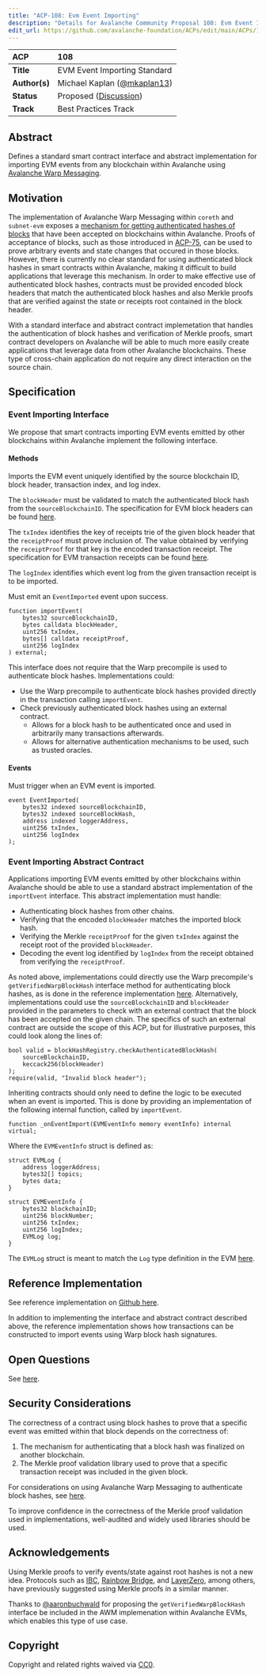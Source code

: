 ```yaml
---
title: "ACP-108: Evm Event Importing"
description: "Details for Avalanche Community Proposal 108: Evm Event Importing"
edit_url: https://github.com/avalanche-foundation/ACPs/edit/main/ACPs/108-evm-event-importing/README.md
---
```


| ACP | 108 |
| :--- | :--- |
| **Title** | EVM Event Importing Standard |
| **Author(s)** | Michael Kaplan ([@mkaplan13](https://github.com/mkaplan13)) |
| **Status** | Proposed ([Discussion](https://github.com/avalanche-foundation/ACPs/discussions/114)) |
| **Track** | Best Practices Track |

## Abstract

Defines a standard smart contract interface and abstract implementation for importing EVM events from any blockchain within Avalanche using [Avalanche Warp Messaging](https://docs.avax.network/build/cross-chain/awm/overview).

## Motivation

The implementation of Avalanche Warp Messaging within `coreth` and `subnet-evm` exposes a [mechanism for getting authenticated hashes of blocks](https://github.com/ava-labs/subnet-evm/blob/master/contracts/contracts/interfaces/IWarpMessenger.sol#L43) that have been accepted on blockchains within Avalanche. Proofs of acceptance of blocks, such as those introduced in [ACP-75](https://github.com/avalanche-foundation/ACPs/tree/main/ACPs/75-acceptance-proofs), can be used to prove arbitrary events and state changes that occured in those blocks. However, there is currently no clear standard for using authenticated block hashes in smart contracts within Avalanche, making it difficult to build applications that leverage this mechanism. In order to make effective use of authenticated block hashes, contracts must be provided encoded block headers that match the authenticated block hashes and also Merkle proofs that are verified against the state or receipts root contained in the block header. 

With a standard interface and abstract contract implemetation that handles the authentication of block hashes and verification of Merkle proofs, smart contract developers on Avalanche will be able to much more easily create applications that leverage data from other Avalanche blockchains. These type of cross-chain application do not require any direct interaction on the source chain.

## Specification

### Event Importing Interface

We propose that smart contracts importing EVM events emitted by other blockchains within Avalanche implement the following interface.

#### Methods

Imports the EVM event uniquely identified by the source blockchain ID, block header, transaction index, and log index.

The `blockHeader` must be validated to match the authenticated block hash from the `sourceBlockchainID`. The specification for EVM block headers can be found [here](https://github.com/ava-labs/subnet-evm/blob/master/core/types/block.go#L73).

The `txIndex` identifies the key of receipts trie of the given block header that the `receiptProof` must prove inclusion of. The value obtained by verifying the `receiptProof` for that key is the encoded transaction receipt. The specification for EVM transaction receipts can be found [here](https://github.com/ava-labs/subnet-evm/blob/master/core/types/receipt.go#L62).

The `logIndex` identifies which event log from the given transaction receipt is to be imported.

Must emit an `EventImported` event upon success. 

```solidity
function importEvent(
    bytes32 sourceBlockchainID,
    bytes calldata blockHeader,
    uint256 txIndex,
    bytes[] calldata receiptProof,
    uint256 logIndex
) external;
```

This interface does not require that the Warp precompile is used to authenticate block hashes. Implementations could:
- Use the Warp precompile to authenticate block hashes provided directly in the transaction calling `importEvent`.
- Check previously authenticated block hashes using an external contract. 
    - Allows for a block hash to be authenticated once and used in arbitrarily many transactions afterwards.
    - Allows for alternative authentication mechanisms to be used, such as trusted oracles.


#### Events

Must trigger when an EVM event is imported.

```solidity
event EventImported(
    bytes32 indexed sourceBlockchainID,
    bytes32 indexed sourceBlockHash,
    address indexed loggerAddress,
    uint256 txIndex,
    uint256 logIndex
);
```

### Event Importing Abstract Contract

Applications importing EVM events emitted by other blockchains within Avalanche should be able to use a standard abstract implementation of the `importEvent` interface. This abstract implementation must handle:
- Authenticating block hashes from other chains.
- Verifying that the encoded `blockHeader` matches the imported block hash.
- Verifying the Merkle `receiptProof` for the given `txIndex` against the receipt root of the provided `blockHeader`.
- Decoding the event log identified by `logIndex` from the receipt obtained from verifying the `receiptProof`.

As noted above, implementations could directly use the Warp precompile's `getVerifiedWarpBlockHash` interface method for authenticating block hashes, as is done in the reference implementation [here](https://github.com/ava-labs/event-importer-poc/blob/main/contracts/src/EventImporter.sol#L51). Alternatively, implementations could use the `sourceBlockchainID` and `blockHeader` provided in the parameters to check with an external contract that the block has been accepted on the given chain. The specifics of such an external contract are outside the scope of this ACP, but for illustrative purposes, this could look along the lines of:

```solidity
bool valid = blockHashRegistry.checkAuthenticatedBlockHash(
    sourceBlockchainID,
    keccack256(blockHeader)
);
require(valid, "Invalid block header");
```

Inheriting contracts should only need to define the logic to be executed when an event is imported. This is done by providing an implementation of the following internal function, called by `importEvent`.

```solidity
function _onEventImport(EVMEventInfo memory eventInfo) internal virtual;
```

Where the `EVMEventInfo` struct is defined as:

```solidity
struct EVMLog {
    address loggerAddress;
    bytes32[] topics;
    bytes data;
}

struct EVMEventInfo {
    bytes32 blockchainID;
    uint256 blockNumber;
    uint256 txIndex;
    uint256 logIndex;
    EVMLog log;
}
```

The `EVMLog` struct is meant to match the `Log` type definition in the EVM [here](https://github.com/ava-labs/subnet-evm/blob/master/core/types/log.go#L39).

## Reference Implementation

See reference implementation on [Github here](https://github.com/ava-labs/event-importer-poc).

In addition to implementing the interface and abstract contract described above, the reference implementation shows how transactions can be constructed to import events using Warp block hash signatures.

## Open Questions

See [here](https://github.com/ava-labs/event-importer-poc?tab=readme-ov-file#open-questions-and-considerations).

## Security Considerations

The correctness of a contract using block hashes to prove that a specific event was emitted within that block depends on the correctness of:
1. The mechanism for authenticating that a block hash was finalized on another blockchain.
2. The Merkle proof validation library used to prove that a specific transaction receipt was included in the given block.

For considerations on using Avalanche Warp Messaging to authenticate block hashes, see [here](https://github.com/avalanche-foundation/ACPs/tree/main/ACPs/30-avalanche-warp-x-evm#security-considerations).

To improve confidence in the correctness of the Merkle proof validation used in implementations, well-audited and widely used libraries should be used.

## Acknowledgements

Using Merkle proofs to verify events/state against root hashes is not a new idea. Protocols such as [IBC](https://ibc.cosmos.network/v8/), [Rainbow Bridge](https://github.com/Near-One/rainbow-bridge), and [LayerZero](https://layerzero.network/publications/LayerZero_Whitepaper_V1.1.0.pdf), among others, have previously suggested using Merkle proofs in a similar manner.

Thanks to [@aaronbuchwald](https://github.com/aaronbuchwald) for proposing the `getVerifiedWarpBlockHash` interface be included in the AWM implemenation within Avalanche EVMs, which enables this type of use case.

## Copyright

Copyright and related rights waived via [CC0](https://creativecommons.org/publicdomain/zero/1.0/).